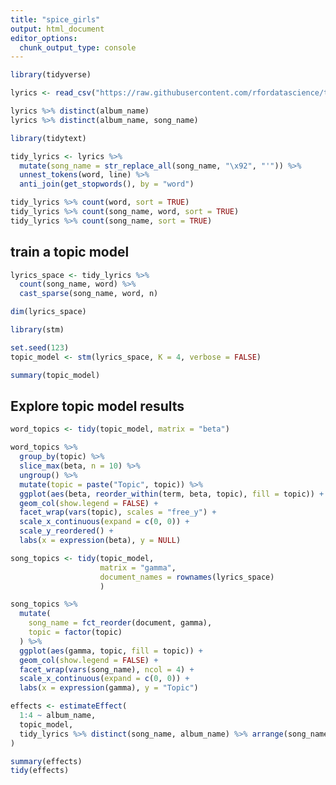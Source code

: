 ```yaml
---
title: "spice_girls"
output: html_document
editor_options: 
  chunk_output_type: console
---
```


```r
library(tidyverse)

lyrics <- read_csv("https://raw.githubusercontent.com/rfordatascience/tidytuesday/master/data/2021/2021-12-14/lyrics.csv")

lyrics %>% distinct(album_name)
lyrics %>% distinct(album_name, song_name)
```

```r
library(tidytext)

tidy_lyrics <- lyrics %>% 
  mutate(song_name = str_replace_all(song_name, "\x92", "'")) %>% 
  unnest_tokens(word, line) %>% 
  anti_join(get_stopwords(), by = "word")

tidy_lyrics %>% count(word, sort = TRUE)
tidy_lyrics %>% count(song_name, word, sort = TRUE)
tidy_lyrics %>% count(song_name, sort = TRUE)
```
## train a topic model
```r
lyrics_space <- tidy_lyrics %>% 
  count(song_name, word) %>%
  cast_sparse(song_name, word, n)

dim(lyrics_space)
```

```r
library(stm)

set.seed(123)
topic_model <- stm(lyrics_space, K = 4, verbose = FALSE)

summary(topic_model)
```
## Explore topic model results
```r
word_topics <- tidy(topic_model, matrix = "beta")
```

```r
word_topics %>% 
  group_by(topic) %>% 
  slice_max(beta, n = 10) %>% 
  ungroup() %>% 
  mutate(topic = paste("Topic", topic)) %>%
  ggplot(aes(beta, reorder_within(term, beta, topic), fill = topic)) +
  geom_col(show.legend = FALSE) +
  facet_wrap(vars(topic), scales = "free_y") +
  scale_x_continuous(expand = c(0, 0)) +
  scale_y_reordered() +
  labs(x = expression(beta), y = NULL)
```

```r
song_topics <- tidy(topic_model,
                    matrix = "gamma",
                    document_names = rownames(lyrics_space)
                    )
```

```r
song_topics %>% 
  mutate(
    song_name = fct_reorder(document, gamma),
    topic = factor(topic)
  ) %>% 
  ggplot(aes(gamma, topic, fill = topic)) +
  geom_col(show.legend = FALSE) +
  facet_wrap(vars(song_name), ncol = 4) +
  scale_x_continuous(expand = c(0, 0)) +
  labs(x = expression(gamma), y = "Topic")
```

```r
effects <- estimateEffect(
  1:4 ~ album_name,
  topic_model,
  tidy_lyrics %>% distinct(song_name, album_name) %>% arrange(song_name)
)

summary(effects)
tidy(effects)
```

